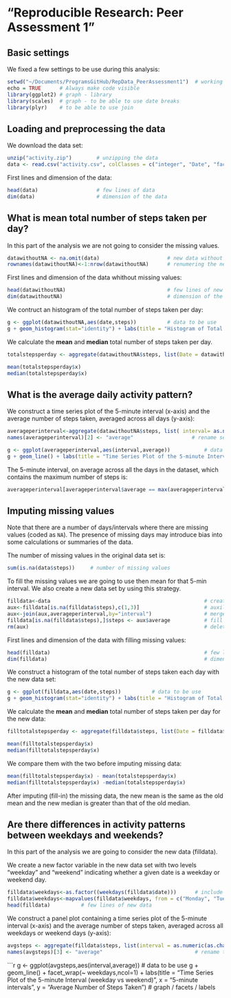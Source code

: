 "Reproducible Research: Peer Assessment 1"
===============================================



## Basic settings

We fixed a few settings to be use during this analysis:
```r
setwd("~/Documents/ProgramsGitHub/RepData_PeerAssessment1")  # working directory
echo = TRUE      # Always make code visible
library(ggplot2) # graph - library
library(scales)  # graph - to be able to use date breaks
library(plyr)    # to be able to use join
```



## Loading and preprocessing the data

We download the data set:
```r
unzip("activity.zip")        # unzipping the data
data <- read.csv("activity.csv", colClasses = c("integer", "Date", "factor"))     # loading the data
```

First lines and dimension of the data:
```r
head(data)                   # few lines of data
dim(data)                    # dimension of the data
```


## What is mean total number of steps taken per day?

In this part of the analysis we are not going to consider the missing values.
```r
datawithoutNA <- na.omit(data)                      # new data without NA 
rownames(datawithoutNA)<-1:nrow(datawithoutNA)      # renumering the new data 
```

First lines and dimension of the data whithout missing values:
```r
head(datawithoutNA)                                 # few lines of new data
dim(datawithoutNA)                                  # dimension of the new data
```

We contruct an histogram of the total number of steps taken per day:
```r
g <- ggplot(datawithoutNA,aes(date,steps))          # data to be use
g + geom_histogram(stat="identity") + labs(title = "Histogram of Total Number of Steps Taken Per Day", x = "Date", y = "Total number of steps") +scale_x_date(limits=c(as.Date("2012-10-02"),as.Date("2012-11-29")),breaks = date_breaks("week"),labels = date_format("%d-%b"))   # histogram / labels / breaks
```

We calculate the **mean** and **median** total number of steps taken per day.
```r
totalstepsperday <- aggregate(datawithoutNA$steps, list(Date = datawithoutNA$date), sum)   #steps per day
```

```r
mean(totalstepsperday$x)
median(totalstepsperday$x)
```

## What is the average daily activity pattern?

We construct a time series plot of the 5-minute interval (x-axis) and the average number of steps taken, averaged across all days (y-axis):
```r
averageperinterval<-aggregate(datawithoutNA$steps, list( interval= as.numeric(as.character(datawithoutNA$interval))), mean)                                            # Calculate the average 
names(averageperinterval)[2] <- "average"                   # rename second column
```

```r
g <- ggplot(averageperinterval,aes(interval,average))           # data to be use
g + geom_line() + labs(title = "Time Series Plot of the 5-minute Interval", x = "5-minute intervals", y = "Average Number of Steps Taken")                          # graph / labels
```

The 5-minute interval, on average across all the days in the dataset, which contains the maximum number of steps is:

```r
averageperinterval[averageperinterval$average == max(averageperinterval$average),]   
```

## Imputing missing values

Note that there are a number of days/intervals where there are missing values (coded as `NA`). The presence of missing days may introduce bias into some calculations or summaries of the data.

The number of missing values in the original data set is:
```r
sum(is.na(data$steps))     # number of missing values
```

To fill the missing values we are going to use then mean for that 5-min interval. We also create a new data set by using this strategy.

```r
filldata<-data                                                  # create the new data
aux<-filldata[is.na(filldata$steps),c(1,3)]                     # auxiliar data to merge 
aux<-join(aux,averageperinterval,by="interval")                 # merge auxiliar data wit averages
filldata[is.na(filldata$steps),]$steps <- aux$average           # fill the missing data
rm(aux)                                                         # delete auxiliar data
```

First lines and dimension of the data with filling missing values:
```r
head(filldata)                                                  # few lines of the new data
dim(filldata)                                                   # dimension
```

We construct a histogram of the total number of steps taken each day with the new data set:

```r
g <- ggplot(filldata,aes(date,steps))          # data to be use
g + geom_histogram(stat="identity") + labs(title = "Histogram of Total Number of Steps Taken Per Day (fill with mean)", x = "Date", y = "Total number of steps") +scale_x_date(limits=c(as.Date("2012-10-02"),as.Date("2012-11-29")),breaks = date_breaks("week"),labels = date_format("%d-%b"))   # histogram / labels / breaks
```

We calculate the **mean** and **median** total number of steps taken per day for the new data:
```r
filltotalstepsperday <- aggregate(filldata$steps, list(Date = filldata$date), sum)   #steps per day for the new data
```

```r
mean(filltotalstepsperday$x)
median(filltotalstepsperday$x)
```

We compare them with the two before imputing missing data:
```r
mean(filltotalstepsperday$x) - mean(totalstepsperday$x)
median(filltotalstepsperday$x) -median(totalstepsperday$x) 
```

After imputing (fill-in) the missing data, the new mean is the same as the old mean and the new median is greater than that of the old median. 

## Are there differences in activity patterns between weekdays and weekends?

In this part of the analysis we are going to consider the new data (filldata).

We create a new factor variable in the new data set with two levels "weekday" and "weekend" indicating whether a given date is a weekday or weekend day.

```r
filldata$weekdays<-as.factor((weekdays(filldata$date)))      # include new factor variable ( days )
filldata$weekdays<-mapvalues(filldata$weekdays, from = c("Monday", "Tuesday","Wednesday","Thursday","Friday","Saturday","Sunday"), to = c("weekday","weekday","weekday","weekday","weekday","weekend","weekend"))            # weekday or weekend
head(filldata)          # few lines of new data
```

We construct a panel plot containing a time series plot of the 5-minute interval (x-axis) and the average number of steps taken, averaged across all weekdays or weekend days (y-axis):
```r
avgsteps <- aggregate(filldata$steps, list(interval = as.numeric(as.character(filldata$interval)), weekdays = filldata$weekdays),FUN = "mean")                  # calculate the average 
names(avgsteps)[3] <- "average"                              # rename third column
```

```r
g <- ggplot(avgsteps,aes(interval,average))           # data to be use
g + geom_line() + facet_wrap(~ weekdays,ncol=1) + labs(title = "Time Series Plot of the 5-minute Interval (weekday vs weekend)", x = "5-minute intervals", y = "Average Number of Steps Taken")  # graph / facets / labels
